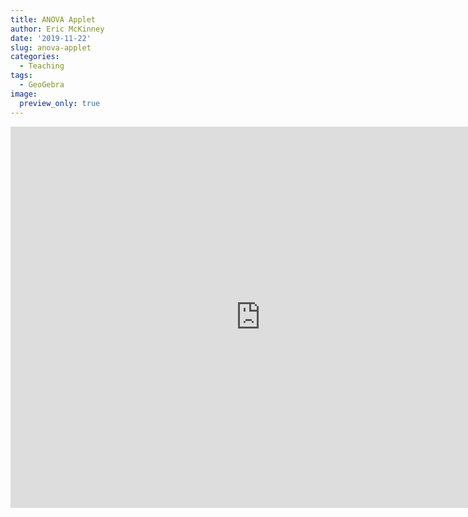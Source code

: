 ```yaml
---
title: ANOVA Applet
author: Eric McKinney
date: '2019-11-22'
slug: anova-applet
categories:
  - Teaching
tags:
  - GeoGebra
image:
  preview_only: true
---
```


<iframe scrolling="no" title="ANOVA" src="https://www.geogebra.org/material/iframe/id/yxeu9exn/width/800/height/610/border/888888/sfsb/true/smb/false/stb/false/stbh/false/ai/false/asb/false/sri/true/rc/false/ld/false/sdz/false/ctl/false" width="800px" height="610px" style="border:0px;" allowfullscreen> </iframe>
